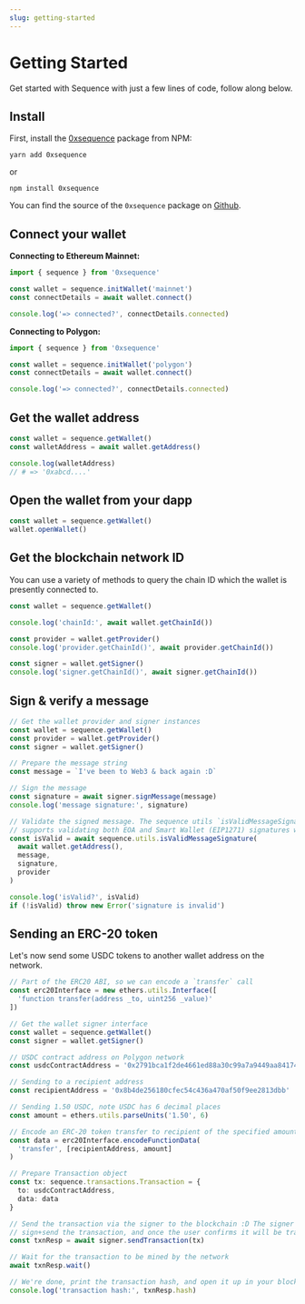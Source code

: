 ```yaml
---
slug: getting-started
---
```


# Getting Started

Get started with Sequence with just a few lines of code, follow along below.
 
## Install

First, install the [0xsequence](https://www.npmjs.com/package/0xsequence) package from NPM:

```shell
yarn add 0xsequence
```

or

```shell
npm install 0xsequence
```

You can find the source of the `0xsequence` package on [Github](https://github.com/0xsequence/sequence.js).


## Connect your wallet

**Connecting to Ethereum Mainnet:**

```ts
import { sequence } from '0xsequence'

const wallet = sequence.initWallet('mainnet')
const connectDetails = await wallet.connect()

console.log('=> connected?', connectDetails.connected)
```

**Connecting to Polygon:**
```ts
import { sequence } from '0xsequence'

const wallet = sequence.initWallet('polygon')
const connectDetails = await wallet.connect()

console.log('=> connected?', connectDetails.connected)
```

## Get the wallet address

```ts
const wallet = sequence.getWallet()
const walletAddress = await wallet.getAddress()

console.log(walletAddress)
// # => '0xabcd....'
```

## Open the wallet from your dapp

```ts
const wallet = sequence.getWallet()
wallet.openWallet()
```

## Get the blockchain network ID

You can use a variety of methods to query the chain ID which the wallet is presently
connected to.

```ts
const wallet = sequence.getWallet()

console.log('chainId:', await wallet.getChainId())

const provider = wallet.getProvider()
console.log('provider.getChainId()', await provider.getChainId())

const signer = wallet.getSigner()
console.log('signer.getChainId()', await signer.getChainId())
```


## Sign & verify a message

```ts
// Get the wallet provider and signer instances
const wallet = sequence.getWallet()
const provider = wallet.getProvider()
const signer = wallet.getSigner()

// Prepare the message string
const message = `I've been to Web3 & back again :D`

// Sign the message
const signature = await signer.signMessage(message)
console.log('message signature:', signature)

// Validate the signed message. The sequence utils `isValidMessageSignature` method
// supports validating both EOA and Smart Wallet (EIP1271) signatures with this simple call.
const isValid = await sequence.utils.isValidMessageSignature(
  await wallet.getAddress(),
  message,
  signature,
  provider
)

console.log('isValid?', isValid)
if (!isValid) throw new Error('signature is invalid')
```


## Sending an ERC-20 token

Let's now send some USDC tokens to another wallet address on the network.

```ts
// Part of the ERC20 ABI, so we can encode a `transfer` call
const erc20Interface = new ethers.utils.Interface([
  'function transfer(address _to, uint256 _value)'
])

// Get the wallet signer interface
const wallet = sequence.getWallet()
const signer = wallet.getSigner()

// USDC contract address on Polygon network
const usdcContractAddress = '0x2791bca1f2de4661ed88a30c99a7a9449aa84174'

// Sending to a recipient address
const recipientAddress = '0x8b4de256180cfec54c436a470af50f9ee2813dbb'

// Sending 1.50 USDC, note USDC has 6 decimal places
const amount = ethers.utils.parseUnits('1.50', 6)

// Encode an ERC-20 token transfer to recipient of the specified amount
const data = erc20Interface.encodeFunctionData(
  'transfer', [recipientAddress, amount]
)

// Prepare Transaction object
const tx: sequence.transactions.Transaction = {
  to: usdcContractAddress,
  data: data
}

// Send the transaction via the signer to the blockchain :D The signer will prompt the user
// sign+send the transaction, and once the user confirms it will be transmitted.
const txnResp = await signer.sendTransaction(tx)

// Wait for the transaction to be mined by the network
await txnResp.wait()

// We're done, print the transaction hash, and open it up in your block explorer
console.log('transaction hash:', txnResp.hash)
```
